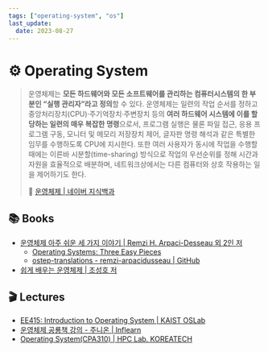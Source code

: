 ```yaml
---
tags: ["operating-system", "os"]
last_update:
  date: 2023-08-27
---
```


# ⚙️ Operating System

> 운영체제는 **모든 하드웨어와 모든 소프트웨어를 관리하는 컴퓨터시스템의 한 부분인 “실행 관리자”라고 정의**할 수 있다. 운영체제는 일련의 작업 순서를 정하고 중앙처리장치(CPU)·주기억장치·주변장치 등의 **여러 하드웨어 시스템에 이를 할당하는 일련의 매우 복잡한 명령**으로서, 프로그램 실행은 물론 파일 접근, 응용 프로그램 구동, 모니터 및 메모리 저장장치 제어, 글자판 명령 해석과 같은 특별한 임무를 수행하도록 CPU에 지시한다. 또한 여러 사용자가 동시에 작업을 수행할 때에는 이른바 시분할(time-sharing) 방식으로 작업의 우선순위를 정해 시간과 자원을 효율적으로 배분하며, 네트워크상에서는 다른 컴퓨터와 상호 작용하는 일을 제어하기도 한다.
>
> 🔗 [운영체제 | 네이버 지식백과](https://terms.naver.com/entry.naver?docId=2073347&cid=44414&categoryId=44414)

## 📚 Books

- [운영체제 아주 쉬운 세 가지 이야기 | Remzi H. Arpaci-Desseau 외 2인 저](https://product.kyobobook.co.kr/detail/S000001732402)
  - [Operating Systems: Three Easy Pieces](https://pages.cs.wisc.edu/~remzi/OSTEP/)
  - [ostep-translations - remzi-arpacidusseau | GitHub](https://github.com/remzi-arpacidusseau/ostep-translations/tree/master/korean)
- [쉽게 배우는 운영체제 | 조성호 저](https://product.kyobobook.co.kr/detail/S000200716007)

## 🎬 Lectures

- [EE415: Introduction to Operating System | KAIST OSLab](https://oslab.kaist.ac.kr/ee415-spring-2022/)
- [운영체제 공룡책 강의 - 주니온 | Inflearn](https://www.inflearn.com/course/%EC%9A%B4%EC%98%81%EC%B2%B4%EC%A0%9C-%EA%B3%B5%EB%A3%A1%EC%B1%85-%EC%A0%84%EA%B3%B5%EA%B0%95%EC%9D%98)
- [Operating System(CPA310) | HPC Lab. KOREATECH](https://www.youtube.com/playlist?list=PLBrGAFAIyf5rby7QylRc6JxU5lzQ9c4tN)

